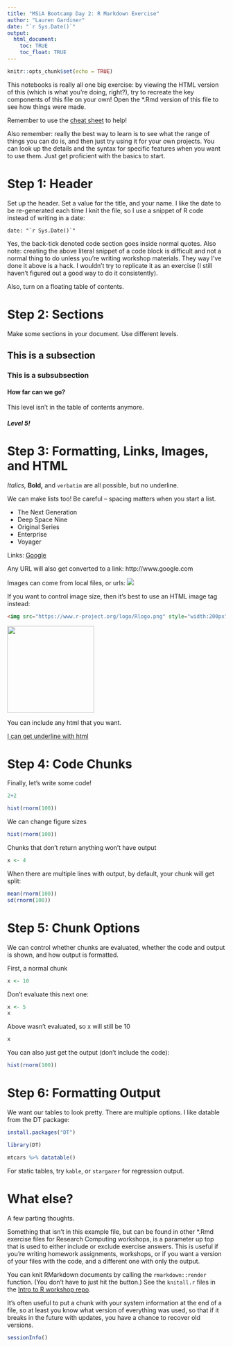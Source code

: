 ```yaml
---
title: "MSiA Bootcamp Day 2: R Markdown Exercise"
author: "Lauren Gardiner"
date: "`r Sys.Date()`"
output: 
  html_document:
    toc: TRUE
    toc_float: TRUE
---
```


```r
knitr::opts_chunk$set(echo = TRUE)
```

This notebooks is really all one big exercise: by viewing the HTML version of this (which is what you're doing, right?), try to recreate the key components of this file on your own!  Open the *.Rmd version of this file to see how things were made.

Remember to use the [cheat sheet](http://www.rstudio.com/wp-content/uploads/2016/03/rmarkdown-cheatsheet-2.0.pdf) to help!

Also remember: really the best way to learn is to see what the range of things you can do is, and then just try using it for your own projects.  You can look up the details and the syntax for specific features when you want to use them.  Just get proficient with the basics to start.

# Step 1: Header

Set up the header. Set a value for the title, and your name. I like the date to be re-generated each time I knit the file, so I use a snippet of R code instead of writing in a date:

<code>date: &quot;&#96;r Sys.Date()&#96;&quot;</code>

Yes, the back-tick denoted code section goes inside normal quotes.  Also note: creating the above literal snippet of a code block is difficult and not a normal thing to do unless you're writing workshop materials.  They way I've done it above is a hack.  I wouldn't try to replicate it as an exercise (I still haven't figured out a good way to do it consistently).

Also, turn on a floating table of contents.

# Step 2: Sections
Make some sections in your document. Use different levels.

## This is a subsection

### This is a subsubsection

#### How far can we go?

This level isn't in the table of contents anymore.

##### Level 5!

# Step 3: Formatting, Links, Images, and HTML

*Italics,* **Bold,** and `verbatim` are all possible, but no underline.

We can make lists too! Be careful -- spacing matters when you start a list.

* The Next Generation
* Deep Space Nine
* Original Series
* Enterprise
* Voyager

Links: [Google](https://www.google.com)

Any URL will also get converted to a link: http://www.google.com

Images can come from local files, or urls:
![](rainbow.png)

If you want to control image size, then it's best to use an HTML image tag instead:

```html
<img src="https://www.r-project.org/logo/Rlogo.png" style="width:200px">
```
<img src="https://www.r-project.org/logo/Rlogo.png" style="width:200px">

You can include any html that you want.

<span style="text-decoration: underline">I can get underline with html</span>

# Step 4: Code Chunks

Finally, let's write some code!

```r
2+2
```
```r
hist(rnorm(100))
```

We can change figure sizes

```r
hist(rnorm(100))
```
Chunks that don't return anything won't have output
```r
x <- 4
```

When there are multiple lines with output, by default, your chunk will get split:

```r
mean(rnorm(100))
sd(rnorm(100))
```

# Step 5: Chunk Options

We can control whether chunks are evaluated, whether the code and output is shown, and how output is formatted. 

First, a normal chunk

```r
x <- 10
```

Don't evaluate this next one:

```r
x <- 5
x
```

Above wasn't evaluated, so x will still be 10

```r
x
```

You can also just get the output (don't include the code):

```r
hist(rnorm(100))
```


# Step 6: Formatting Output

We want our tables to look pretty. There are multiple options. I like datable from the DT package:

```r
install.packages("DT")
```

```r
library(DT)
```

```r
mtcars %>% datatable()
```

For static tables, try `kable`, or `stargazer` for regression output.

# What else?

A few parting thoughts.

Something that isn't in this example file, but can be found in other *.Rmd exercise files for Research Computing workshops, is a parameter up top that is used to either include or exclude exercise answers. This is useful if you're writing homework assignments, workshops, or if you want a version of your files with the code, and a different one with only the output.

You can knit RMarkdown documents by calling the `rmarkdown::render` function. (You don't have to just hit the button.) See the `knitall.r` files in the [Intro to R workshop repo](https://github.com/nuitrcs/intro_r_workshop).

It's often useful to put a chunk with your system information at the end of a file, so at least you know what version of everything was used, so that if it breaks in the future with updates, you have a chance to recover old versions.

```r
sessionInfo()
```